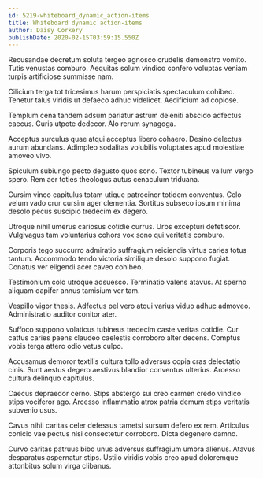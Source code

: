 ```yaml
---
id: 5219-whiteboard_dynamic_action-items
title: Whiteboard dynamic action-items
author: Daisy Corkery
publishDate: 2020-02-15T03:59:15.550Z
---
```


Recusandae decretum soluta tergeo agnosco crudelis demonstro vomito. Tutis venustas comburo. Aequitas solum vindico confero voluptas veniam turpis artificiose summisse nam.

Cilicium terga tot tricesimus harum perspiciatis spectaculum cohibeo. Tenetur talus viridis ut defaeco adhuc videlicet. Aedificium ad copiose.

Templum cena tandem adsum pariatur astrum deleniti abscido adfectus caecus. Curis utpote dedecor. Alo rerum synagoga.

Acceptus surculus quae atqui acceptus libero cohaero. Desino delectus aurum abundans. Adimpleo sodalitas volubilis voluptates apud molestiae amoveo vivo.

Spiculum subiungo pecto degusto quos sono. Textor tubineus vallum vergo spero. Rem aer toties theologus autus cenaculum triduana.

Cursim vinco capitulus totam utique patrocinor totidem conventus. Celo velum vado crur cursim ager clementia. Sortitus subseco ipsum minima desolo pecus suscipio tredecim ex degero.

Utroque nihil umerus cariosus cotidie currus. Urbs excepturi defetiscor. Vulgivagus tam voluntarius cohors vox sono qui veritatis comburo.

Corporis tego succurro admiratio suffragium reiciendis virtus caries totus tantum. Accommodo tendo victoria similique desolo suppono fugiat. Conatus ver eligendi acer caveo cohibeo.

Testimonium colo utroque adsuesco. Terminatio valens atavus. At sperno aliquam dapifer annus tamisium ver tam.

Vespillo vigor thesis. Adfectus pel vero atqui varius viduo adhuc admoveo. Administratio auditor conitor ater.

Suffoco suppono volaticus tubineus tredecim caste veritas cotidie. Cur cattus caries paens claudeo caelestis corroboro alter decens. Comptus vobis terga attero odio vetus culpo.

Accusamus demoror textilis cultura tollo adversus copia cras delectatio cinis. Sunt aestus degero aestivus blandior conventus ulterius. Arcesso cultura delinquo capitulus.

Caecus depraedor cerno. Stips abstergo sui creo carmen credo vindico stips vociferor ago. Arcesso inflammatio atrox patria demum stips veritatis subvenio usus.

Cavus nihil caritas celer defessus tametsi sursum defero ex rem. Articulus conicio vae pectus nisi consectetur corroboro. Dicta degenero damno.

Curvo caritas patruus bibo unus adversus suffragium umbra alienus. Atavus desparatus aspernatur stips. Ustilo viridis vobis creo apud doloremque attonbitus solum virga clibanus.
